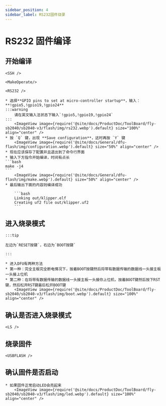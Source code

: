 ```yaml
---
sidebar_position: 4
sidebar_label: RS232固件烧录
---
```




# RS232 固件编译

## 开始编译

    <SSH />

    <MakeOperate/>

    <RS232 />

    * 选择**GPIO pins to set at micro-controller startup**，输入：**!gpio5,!gpio19,!gpio24**
    :::warning
        请在英文输入法状态下输入`!gpio5,!gpio19,!gpio24`
    :::
        <ImageView image={require('@site/docs/ProductDoc/ToolBoard/fly-sb2040/sb2040-v3/flash/img/rs232.webp').default} size="100%" align="center" />
    * 按 `Q` 键，出现 **Save configuration**，这时再按 `Y` 键
        <ImageView image={require('@site/docs/General/dfu-flash/img/configuration.webp').default} size="50%" align="center" />
    * 现在应该保存了配置并且退出到了命令行界面
    * 输入下方指令开始编译，时间有点长
    ```bash
    make -j4
    ```
        <ImageView image={require('@site/docs/General/dfu-flash/img/make.webp').default} size="50%" align="center" />
    * 最后输出下面的内容则编译成功

        ```bash
        Linking out/klipper.elf
        Creating uf2 file out/klipper.uf2
        ```


## 进入烧录模式

    :::tip

    左边为`RESET按键`，右边为`BOOT按键`

    :::

    * 进入DFU有两种方法
    * 第一种：完全主板完全断电情况下，按着BOOT按键然后将带有数据传输的数据线一头接主板一头接上位机
    * 第二种：在将带有数据传输的数据线一头接主板一头接你上位机，按着BOOT键然后按下RST键，然后松开RST键最后松开BOOT键
        <ImageView image={require('@site/docs/ProductDoc/ToolBoard/fly-sb2040/sb2040-v3/flash/img/boot.webp').default} size="100%" align="center" />

## 确认是否进入烧录模式

    <LS />


## 烧录固件 
    
    <USBFLASH />
    


## 确认固件是否启动

    * 如果固件正常启动LED会亮起来
        <ImageView image={require('@site/docs/ProductDoc/ToolBoard/fly-sb2040/sb2040-v3/flash/img/led.webp').default} size="100%" align="center" />

